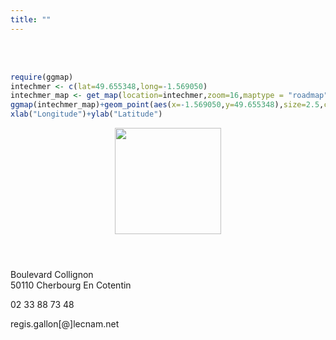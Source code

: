 ```yaml
---
title: ""
---
```


<br>
<br>

<div class="w3-row">
  <div class="w3-col s8 w3-center">
```r
require(ggmap)
intechmer <- c(lat=49.655348,long=-1.569050)
intechmer_map <- get_map(location=intechmer,zoom=16,maptype = "roadmap")
ggmap(intechmer_map)+geom_point(aes(x=-1.569050,y=49.655348),size=2.5,color="red")+
xlab("Longitude")+ylab("Latitude")
```
  </div>
  <div class="w3-col s4 ">
  <div class="w3-card-4">

<header class="w3-container">
    <img src="https://www.salon-azimut.com/wp-content/uploads/2020/01/cnam.jpg" style="width:170px;" class="w3-center">
</header>
<div class="w3-container">
  <p><i class="fa fa-home"></i> Boulevard Collignon <br>
  50110 Cherbourg En Cotentin</p>
  <p><i class="fa fa-phone-volume"> </i> 02 33 88 73 48</p>
  <p><i class="fa fa-at"> </i> regis.gallon[@]lecnam.net</p>
</div>

</div>
</div>
</div>








